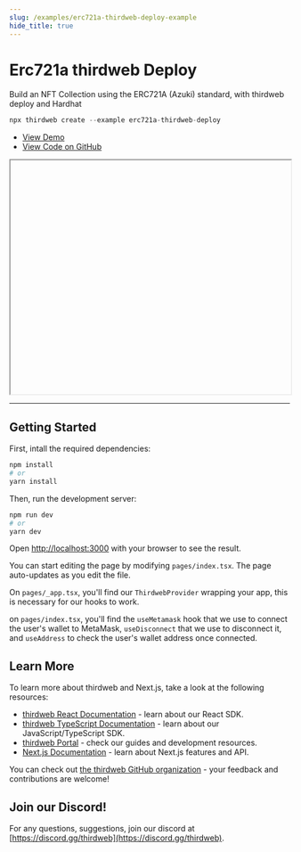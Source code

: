 ```yaml
---
slug: /examples/erc721a-thirdweb-deploy-example
hide_title: true
---
```


# Erc721a thirdweb Deploy

Build an NFT Collection using the ERC721A (Azuki) standard, with thirdweb deploy and Hardhat

```jsx
npx thirdweb create --example erc721a-thirdweb-deploy
```


  <ul>
    <li>
      <a href="" >View Demo</a>
    </li>
    <li>
      <a href="https://github.com/thirdweb-example/erc721a-thirdweb-deploy">View Code on GitHub</a>
    </li>
  </ul>



<iframe
    src=""
    title="erc721a-thirdweb-deploy"
    width="100%"
    height="420px"
    scrolling="yes"
    style={{marginBottom: 32, borderRadius: 16,
      border: '1px solid rgba(255,255,255,0.2)'
    }}
  ></iframe>

---

## Getting Started

First, intall the required dependencies:

```bash
npm install
# or
yarn install
```

Then, run the development server:

```bash
npm run dev
# or
yarn dev
```

Open [http://localhost:3000](http://localhost:3000) with your browser to see the result.

You can start editing the page by modifying `pages/index.tsx`. The page auto-updates as you edit the file.

On `pages/_app.tsx`, you'll find our `ThirdwebProvider` wrapping your app, this is necessary for our hooks to work.

on `pages/index.tsx`, you'll find the `useMetamask` hook that we use to connect the user's wallet to MetaMask, `useDisconnect` that we use to disconnect it, and `useAddress` to check the user's wallet address once connected. 

## Learn More

To learn more about thirdweb and Next.js, take a look at the following resources:

- [thirdweb React Documentation](https://docs.thirdweb.com/react) - learn about our React SDK.
- [thirdweb TypeScript Documentation](https://docs.thirdweb.com/typescript) - learn about our JavaScript/TypeScript SDK.
- [thirdweb Portal](https://docs.thirdweb.com) - check our guides and development resources.
- [Next.js Documentation](https://nextjs.org/docs) - learn about Next.js features and API.

You can check out [the thirdweb GitHub organization](https://github.com/thirdweb-dev) - your feedback and contributions are welcome!

## Join our Discord!

For any questions, suggestions, join our discord at [https://discord.gg/thirdweb](https://discord.gg/thirdweb).
